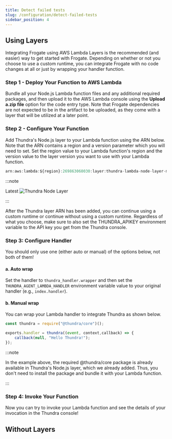 ```yaml
---
title: Detect failed tests
slug: /configuration/detect-failed-tests
sidebar_position: 4
---
```


## Using Layers
Integrating Frogate using AWS Lambda Layers is the recommended (and easier) way to get started with Frogate. 
Depending on whether or not you choose to use a custom runtime, you can integrate Frogate with no code changes 
at all or just by wrapping your handler function.

### Step 1 - Deploy Your Function to AWS Lambda
Bundle all your Node.js Lambda function files and any additional required packages, and then upload it to the 
AWS Lambda console using the **Upload a.zip file** option for the code entry type.
Note that Frogate dependencies are not expected to be in the artifact to be uploaded, as they 
come with a layer that will be utilized at a later point.

### Step 2 - Configure Your Function
Add Thundra's Node.js layer to your Lambda function using the ARN below. Note that the ARN contains a region and a 
version parameter which you will need to set. Set the region value to your Lambda function's region and the version 
value to the layer version you want to use with your Lambda function.

```js
arn:aws:lambda:${region}:269863060030:layer:thundra-lambda-node-layer-minified:${version}
```

:::note

Latest  ![Thundra Node Layer](https://img.shields.io/endpoint.svg?url=https://thundra-layer-nodejs-hbxafac868au.runkit.sh) 

:::


After the Thundra layer ARN has been added, you can continue using a custom runtime or continue without using a
custom runtime. Regardless of what you choose, make sure to also set the THUNDRA_APIKEY environment variable to 
the API key you get from the Thundra console.

### Step 3: Configure Handler
You should only use one (either auto or manual) of the options below, not both of them!

#### a. Auto wrap
Set the handler to ```thundra_handler.wrapper``` and then set the ```THUNDRA_AGENT_LAMBDA_HANDLER``` environment variable 
value to your original handler (e.g., ```index.handler```).

#### b. Manual wrap
You can wrap your Lambda handler to integrate Thundra as shown below.

```jsx title="index.js"
const thundra = require("@thundra/core")();

exports.handler = thundra((event, context,callback) => {
    callback(null, "Hello Thundra!");
});
```

:::note

In the example above, the required @thundra/core package is already available in Thundra's Node.js layer, which we already added. Thus, you don't need to install the package and bundle it with your Lambda function.

:::

### Step 4: Invoke Your Function

Now you can try to invoke your Lambda function and see the details of your invocation in the Thundra console!


## Without Layers